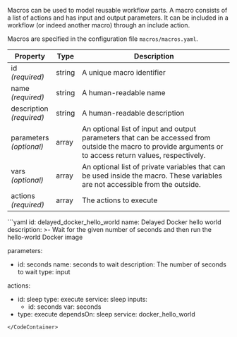 Macros can be used to model reusable workflow parts. A macro consists of a list of <DocsLink href="#actions">actions</DocsLink> and has input and output parameters. It can be included in a workflow (or indeed another macro) through an <DocsLink href="#include-actions">include action</DocsLink>.

Macros are specified in the configuration file <DocsLink href="#macrosmacrosyaml">`macros/macros.yaml`</DocsLink>.

| Property                               | Type   | Description
| -------------------------------------- | ------ | -----------
| id<br/>*(required)*                    | string | A unique macro identifier
| name<br/>*(required)*                  | string | A human-readable name
| description<br/>*(required)*           | string | A human-readable description
| parameters<br/>*(optional)*            | array  | An optional list of input and output <DocsLink href="#macro-parameters">parameters</DocsLink> that can be accessed from outside the macro to provide arguments or to access return values, respectively.
| vars<br/>*(optional)*                  | array  | An optional list of private <DocsLink href="#variables">variables</DocsLink> that can be used inside the macro. These variables are not accessible from the outside.
| actions<br/>*(required)*               | array  | The actions to execute

<CodeContainer title="Example">
```yaml
id: delayed_docker_hello_world
name: Delayed Docker hello world
description: >-
  Wait for the given number of seconds and then run the
  hello-world Docker image

parameters:
  - id: seconds
    name: seconds to wait
    description: The number of seconds to wait
    type: input

actions:
  - id: sleep
    type: execute
    service: sleep
    inputs:
      - id: seconds
        var: seconds
  - type: execute
    dependsOn: sleep
    service: docker_hello_world
```
</CodeContainer>
